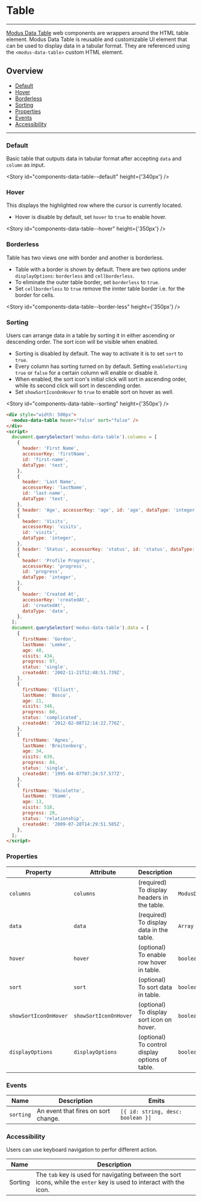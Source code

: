 
# Table

<modus-alert type="warning" message="This component is under construction!"></modus-alert>

---

[Modus Data Table](https://modus.trimble.com/components/tables/) web components are wrappers around the HTML table element. Modus Data Table is reusable and customizable UI element that can be used to display data in a tabular format. They are referenced using the `<modus-data-table>` custom HTML element.

## Overview

- [Default](#default)
- [Hover](#hover)
- [Borderless](#borderless)
- [Sorting](#sorting)
- [Properties](#properties)
- [Events](#events)
- [Accessibility](#accessibility)

---

### Default

Basic table that outputs data in tabular format after accepting `data` and `column` as input.

<Story id="components-data-table--default" height={'340px'} />

### Hover

This displays the highlighted row where the cursor is currently located.

- Hover is disable by default, set `hover` to `true` to enable hover.

<Story id="components-data-table--hover" height={'350px'} />

### Borderless

Table has two views one with border and another is borderless.

- Table with a border is shown by default. There are two options under `displayOptions`: `borderless` and `cellborderless`.
- To eliminate the outer table border, set `borderless` to `true`.
- Set `cellborderless` to `true` remove the innter table border i.e. for the border for cells.

<Story id="components-data-table--border-less" height={'350px'} />

### Sorting

Users can arrange data in a table by sorting it in either ascending or descending order. The sort icon will be visible when enabled.

- Sorting is disabled by default. The way to activate it is to set `sort` to `true`.
- Every column has sorting turned on by default. Setting `enableSorting` `true` or `false` for a certain column will enable or disable it.
- When enabled, the sort icon's initial click will sort in ascending order, while its second click will sort in descending order.
- Set `showSortIconOnHover` to `true` to enable sort on hover as well.

<Story id="components-data-table--sorting" height={'350px'} />

```html
<div style="width: 500px">
  <modus-data-table hover="false" sort="false" />
</div>
<script>
  document.querySelector('modus-data-table').columns = [
    {
      header: 'First Name',
      accessorKey: 'firstName',
      id: 'first-name',
      dataType: 'text',
    },
    {
      header: 'Last Name',
      accessorKey: 'lastName',
      id: 'last-name',
      dataType: 'text',
    },
    { header: 'Age', accessorKey: 'age', id: 'age', dataType: 'integer' },
    {
      header: 'Visits',
      accessorKey: 'visits',
      id: 'visits',
      dataType: 'integer',
    },
    { header: 'Status', accessorKey: 'status', id: 'status', dataType: 'text' },
    {
      header: 'Profile Progress',
      accessorKey: 'progress',
      id: 'progress',
      dataType: 'integer',
    },
    {
      header: 'Created At',
      accessorKey: 'createdAt',
      id: 'createdAt',
      dataType: 'date',
    },
  ];
  document.querySelector('modus-data-table').data = [
    {
      firstName: 'Gordon',
      lastName: 'Lemke',
      age: 40,
      visits: 434,
      progress: 97,
      status: 'single',
      createdAt: '2002-11-21T12:48:51.739Z',
    },
    {
      firstName: 'Elliott',
      lastName: 'Bosco',
      age: 21,
      visits: 348,
      progress: 60,
      status: 'complicated',
      createdAt: '2012-02-08T12:14:22.776Z',
    },
    {
      firstName: 'Agnes',
      lastName: 'Breitenberg',
      age: 34,
      visits: 639,
      progress: 84,
      status: 'single',
      createdAt: '1995-04-07T07:24:57.577Z',
    },
    {
      firstName: 'Nicolette',
      lastName: 'Stamm',
      age: 13,
      visits: 518,
      progress: 28,
      status: 'relationship',
      createdAt: '2009-07-28T14:29:51.505Z',
    },
  ];
</script>
```

### Properties

| Property              | Attribute             | Description                                     | Type                     | Default     |
| --------------------- | --------------------- | ----------------------------------------------- | ------------------------ | ----------- |
| `columns`             | `columns`             | (required) To display headers in the table.     | `ModusDataTableColumn[]` | `undefined` |
| `data`                | `data`                | (required) To display data in the table.        | `Array`                  | `undefined` |
| `hover`               | `hover`               | (optional) To enable row hover in table.        | `boolean`                | `false`     |
| `sort`                | `sort`                | (optional) To sort data in table.               | `boolean`                | `false`     |
| `showSortIconOnHover` | `showSortIconOnHover` | (optional) To display sort icon on hover.       | `boolean`                | `false`     |
| `displayOptions`      | `displayOptions`      | (optional) To control display options of table. | `boolean`                | `false`     |

### Events

| Name      | Description                         | Emits                             |
| --------- | ----------------------------------- | --------------------------------- |
| `sorting` | An event that fires on sort change. | `[{ id: string, desc: boolean }]` |

### Accessibility

Users can use keyboard navigation to perfor different action.

| Name    | Description                                                                                                           |
| ------- | --------------------------------------------------------------------------------------------------------------------- |
| Sorting | The `tab` key is used for navigating between the sort icons, while the `enter` key is used to interact with the icon. |
